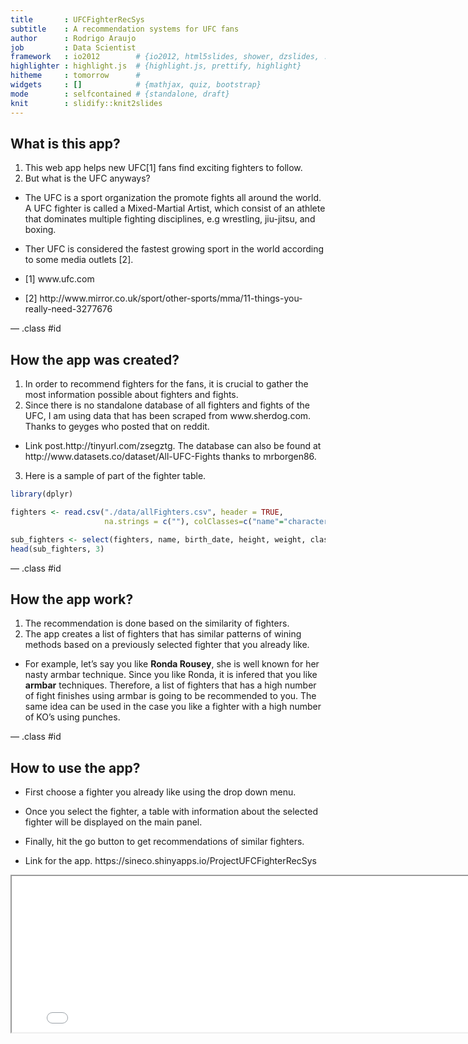 ```yaml
---
title       : UFCFighterRecSys
subtitle    : A recommendation systems for UFC fans
author      : Rodrigo Araujo
job         : Data Scientist
framework   : io2012        # {io2012, html5slides, shower, dzslides, ...}
highlighter : highlight.js  # {highlight.js, prettify, highlight}
hitheme     : tomorrow      # 
widgets     : []            # {mathjax, quiz, bootstrap}
mode        : selfcontained # {standalone, draft}
knit        : slidify::knit2slides
---
```


## What is this app?


1. This web app helps new UFC[1] fans find exciting fighters to follow.
2. But what is the UFC anyways?
 + The UFC is a sport organization the promote fights all around the world. A 
UFC fighter is called a Mixed-Martial Artist, which consist of an athlete that 
dominates multiple fighting disciplines, e.g wrestling, jiu-jitsu, and boxing.
 + Ther UFC is considered the fastest growing sport in the world according to 
 some media outlets [2].

 
* [1] www.ufc.com
* [2] http://www.mirror.co.uk/sport/other-sports/mma/11-things-you-really-need-3277676


--- .class #id 

## How the app was created?

1. In order to recommend fighters for the fans, it is crucial to gather the most 
information possible about fighters and fights.
2. Since there is no standalone database of all fighters and fights of the UFC, 
I am using data that has been scraped from www.sherdog.com. Thanks to 
geyges who posted that on reddit. 
 + Link post.http://tinyurl.com/zsegztg. The database can also be found at http://www.datasets.co/dataset/All-UFC-Fights thanks to mrborgen86.
3. Here is a sample of part of the fighter table.

```r
library(dplyr)

fighters <- read.csv("./data/allFighters.csv", header = TRUE, 
                     na.strings = c(""), colClasses=c("name"="character")) 

sub_fighters <- select(fighters, name, birth_date, height, weight, class, country)
head(sub_fighters, 3)
```


--- .class #id 

## How the app work?

1. The recommendation is done based on the similarity of fighters.
2. The app creates a list of fighters that has similar patterns of wining 
methods based on a previously selected fighter that you already like.
 + For example, let's say you like **Ronda Rousey**, she is well known for her nasty 
 armbar technique. Since you like Ronda, it is infered that you like __armbar__ 
 techniques. Therefore, a list of fighters that has a high number of fight 
 finishes using armbar is going to be recommended to you. The same idea can be 
 used in the case you like a fighter with a high number of KO's using punches.


--- .class #id 

## How to use the app?

* First choose a fighter you already like using the drop down menu.

* Once you select the fighter, a table with information about the selected 
fighter will be displayed on the main panel.

* Finally, hit the go button to get recommendations of similar fighters.

* Link for the app. https://sineco.shinyapps.io/ProjectUFCFighterRecSys

<iframe src='./images/chooseFighter.png' width=800px height=250px>
</iframe> 


